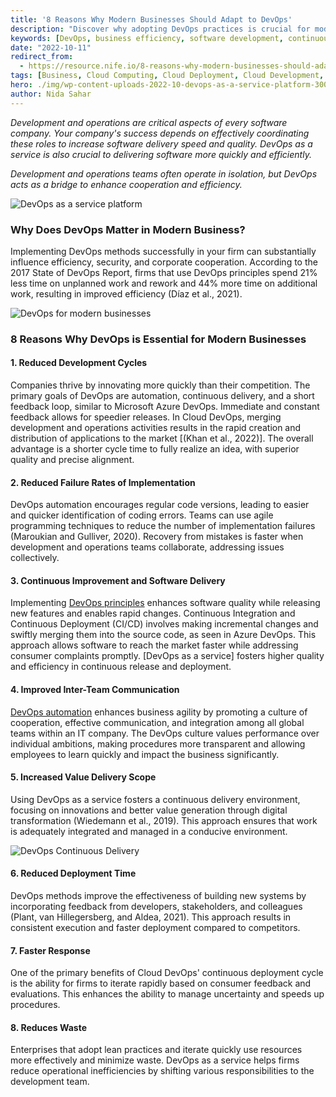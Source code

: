 ```yaml
---
title: '8 Reasons Why Modern Businesses Should Adapt to DevOps'
description: "Discover why adopting DevOps practices is crucial for modern businesses. Learn about the benefits of DevOps, including reduced development cycles, lower failure rates, continuous improvement in software delivery, and enhanced inter-team communication. Explore how DevOps can increase value delivery, reduce deployment time, speed up response, and cut down on waste."
keywords: [DevOps, business efficiency, software development, continuous delivery, agile practices, DevOps automation, inter-team communication, deployment strategies, value delivery, operational efficiency]
date: "2022-10-11"
redirect_from: 
  - https://resource.nife.io/8-reasons-why-modern-businesses-should-adapt-to-devops/
tags: [Business, Cloud Computing, Cloud Deployment, Cloud Development, Developers, DevOps]
hero: ./img/wp-content-uploads-2022-10-devops-as-a-service-platform-300x148.png
author: Nida Sahar
---
```


_Development and operations are critical aspects of every software company. Your company's success depends on effectively coordinating these roles to increase software delivery speed and quality. DevOps as a service is also crucial to delivering software more quickly and efficiently._

_Development and operations teams often operate in isolation, but DevOps acts as a bridge to enhance cooperation and efficiency._

![DevOps as a service platform](https://raw.githubusercontent.com/nifetency/nife-blog-content/main/blog/img/devops-as-a-service-platform-768x380.png)
<br/>


 

### Why Does DevOps Matter in Modern Business?

Implementing DevOps methods successfully in your firm can substantially influence efficiency, security, and corporate cooperation. According to the 2017 State of DevOps Report, firms that use DevOps principles spend 21% less time on unplanned work and rework and 44% more time on additional work, resulting in improved efficiency (Díaz et al., 2021).

![DevOps for modern businesses](https://raw.githubusercontent.com/nifetency/nife-blog-content/main/blog/img/devops-for-modern-businesses.jpg)
<br/>


 

### 8 Reasons Why DevOps is Essential for Modern Businesses

#### 1. Reduced Development Cycles

Companies thrive by innovating more quickly than their competition. The primary goals of DevOps are automation, continuous delivery, and a short feedback loop, similar to Microsoft Azure DevOps. Immediate and constant feedback allows for speedier releases. In Cloud DevOps, merging development and operations activities results in the rapid creation and distribution of applications to the market [(Khan et al., 2022)]. The overall advantage is a shorter cycle time to fully realize an idea, with superior quality and precise alignment.

#### 2. Reduced Failure Rates of Implementation

DevOps automation encourages regular code versions, leading to easier and quicker identification of coding errors. Teams can use agile programming techniques to reduce the number of implementation failures (Maroukian and Gulliver, 2020). Recovery from mistakes is faster when development and operations teams collaborate, addressing issues collectively.

#### 3. Continuous Improvement and Software Delivery

Implementing [DevOps principles](/blog/what-is-the-principle-of-devops/) enhances software quality while releasing new features and enables rapid changes. Continuous Integration and Continuous Deployment (CI/CD) involves making incremental changes and swiftly merging them into the source code, as seen in Azure DevOps. This approach allows software to reach the market faster while addressing consumer complaints promptly. [DevOps as a service] fosters higher quality and efficiency in continuous release and deployment.

#### 4. Improved Inter-Team Communication

[DevOps automation](https://www.redhat.com/en/topics/automation/what-is-devops-automation#:~:text=DevOps%20automation%20is%20the%20addition,faster%20to%20applications%20in%20production.) enhances business agility by promoting a culture of cooperation, effective communication, and integration among all global teams within an IT company. The DevOps culture values performance over individual ambitions, making procedures more transparent and allowing employees to learn quickly and impact the business significantly.

#### 5. Increased Value Delivery Scope

Using DevOps as a service fosters a continuous delivery environment, focusing on innovations and better value generation through digital transformation (Wiedemann et al., 2019). This approach ensures that work is adequately integrated and managed in a conducive environment.

![DevOps Continuous Delivery](https://raw.githubusercontent.com/nifetency/nife-blog-content/main/blog/img/DevOps-Continuous-Delivery-768x384.jpg)
<br/>


 

#### 6. Reduced Deployment Time

DevOps methods improve the effectiveness of building new systems by incorporating feedback from developers, stakeholders, and colleagues (Plant, van Hillegersberg, and Aldea, 2021). This approach results in consistent execution and faster deployment compared to competitors.

#### 7. Faster Response

One of the primary benefits of Cloud DevOps' continuous deployment cycle is the ability for firms to iterate rapidly based on consumer feedback and evaluations. This enhances the ability to manage uncertainty and speeds up procedures.

#### 8. Reduces Waste

Enterprises that adopt lean practices and iterate quickly use resources more effectively and minimize waste. DevOps as a service helps firms reduce operational inefficiencies by shifting various responsibilities to the development team.


